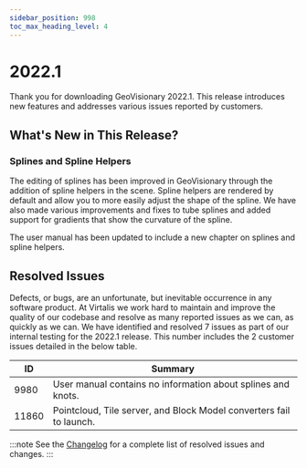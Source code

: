 ```yaml
---
sidebar_position: 998
toc_max_heading_level: 4
---
```


# 2022.1

Thank you for downloading GeoVisionary 2022.1. This release introduces new features and addresses various issues reported by customers. 

## What's New in This Release?

### Splines and Spline Helpers

The editing of splines has been improved in GeoVisionary through the addition of spline helpers in the scene. Spline helpers are rendered by default and allow you to more easily adjust the shape of the spline. We have also made various improvements and fixes to tube splines and added support for gradients that show the curvature of the spline.

The user manual has been updated to include a new chapter on splines and spline helpers. 

## Resolved Issues

Defects, or bugs, are an unfortunate, but inevitable occurrence in any software product. At Virtalis we work hard to maintain and improve the quality of our codebase and resolve as many reported issues as we can, as quickly as we can. We have identified and resolved 7 issues as part of our internal testing for the 2022.1 release. This number includes the 2 customer issues detailed in the below table.

| ID | Summary |
|---|---|
| 9980 | User manual contains no information about splines and knots. |
| 11860 | Pointcloud, Tile server, and Block Model converters fail to launch. |

:::note
See the [Changelog](../../changelogs/geovisionary#20221) for a complete list of resolved issues and changes.
:::
